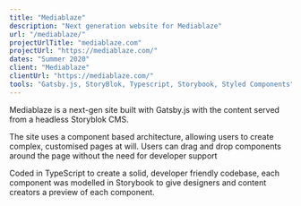 ```yaml
---
title: "Mediablaze"
description: "Next generation website for Mediablaze"
url: "/mediablaze/"
projectUrlTitle: "mediablaze.com"
projectUrl: "https://mediablaze.com/"
dates: "Summer 2020"
client: "Mediablaze"
clientUrl: "https://mediablaze.com/"
tools: "Gatsby.js, StoryBlok, Typescript, Storybook, Styled Components"
---
```


Mediablaze is a next-gen site built with Gatsby.js with the content served from a headless Storyblok CMS.

The site uses a component based architecture, allowing users to create complex, customised pages at will. Users can drag and drop components around the page without the need for developer support

Coded in TypeScript to create a solid, developer friendly codebase, each component was modelled in Storybook to give designers and content creators a preview of each component.
